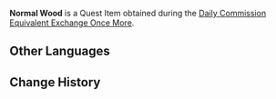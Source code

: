 {{Item Infobox
|id           = 101965
|image        = Item Sturdy Plank.png
|type         = Quest Items
|quality      = 
|description  = [[Viktor]] bought this. He claims that he'll use it to do wood carving.
|source1      = [[Equivalent Exchange Once More]]
|source2      = 
|source3      = 
|source4      = 
|source5      = 
}}
'''Normal Wood''' is a Quest Item obtained during the [[Daily Commission]] [[Equivalent Exchange Once More]].
<!--
==Location==
<gallery>

</gallery>
-->
==Other Languages==
{{Other Languages
|default_hidden = 1
|en      = Normal Wood
|zhs     = 普通的木头
|zhs_rm  = Pǔtōng de Mùtou
|zht     = 普通的木頭
|zht_rm  = Pǔtōng de Mùtou
|ja      = 普通の木材
|ja_rm   = Futsuu no Mokuzai
|ko      = 일반 목재
|ko_rm   = Ilban Mokjae
|es      = Madera común
|fr      = Bois ordinaire
|ru      = Обычная древесина
|th      = ไม้ธรรมดา
|th_rm   = 
|vi      = Gỗ Thường
|de      = Gewöhnliches Holzbrett
|id      = Kayu Normal
|pt      = Madeira Comum
|tr      = Normal Kütük
|it      = Legno comune
}}

==Change History==
{{Change History|3.0}}
